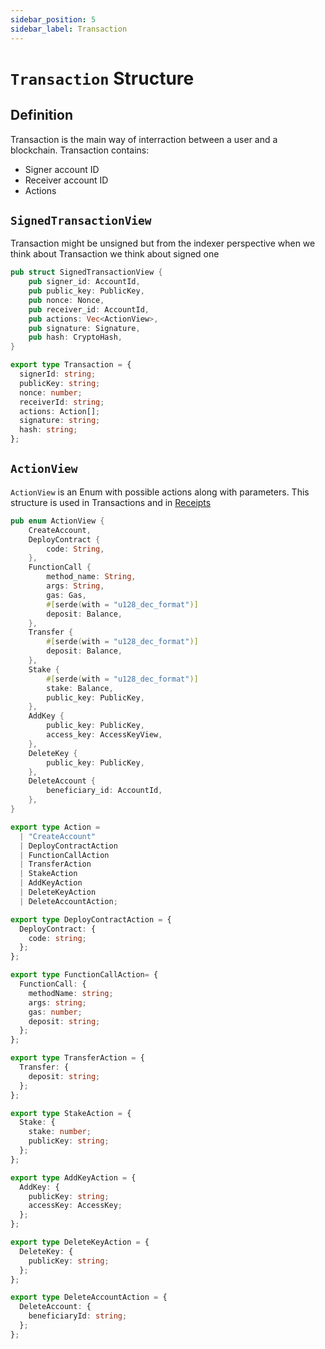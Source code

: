 ```yaml
---
sidebar_position: 5
sidebar_label: Transaction
---
```



# `Transaction` Structure

## Definition

Transaction is the main way of interraction between a user and a blockchain. Transaction contains:
- Signer account ID
- Receiver account ID
- Actions

## `SignedTransactionView`

Transaction might be unsigned but from the indexer perspective when we think about Transaction we think about signed one

<Tabs>
  <TabItem value="rust" label="Rust">

```rust links=1
pub struct SignedTransactionView {
    pub signer_id: AccountId,
    pub public_key: PublicKey,
    pub nonce: Nonce,
    pub receiver_id: AccountId,
    pub actions: Vec<ActionView>,
    pub signature: Signature,
    pub hash: CryptoHash,
}
```

  </TabItem>
  <TabItem value="typescript" label="TypeScript">

```ts links=1
export type Transaction = {
  signerId: string;
  publicKey: string;
  nonce: number;
  receiverId: string;
  actions: Action[];
  signature: string;
  hash: string;
};
```

  </TabItem>
</Tabs>


## `ActionView`

`ActionView` is an Enum with possible actions along with parameters. This structure is used in Transactions and in [Receipts](./receipt.mdx)

<Tabs>
  <TabItem value="rust" label="Rust">

```rust links=1
pub enum ActionView {
    CreateAccount,
    DeployContract {
        code: String,
    },
    FunctionCall {
        method_name: String,
        args: String,
        gas: Gas,
        #[serde(with = "u128_dec_format")]
        deposit: Balance,
    },
    Transfer {
        #[serde(with = "u128_dec_format")]
        deposit: Balance,
    },
    Stake {
        #[serde(with = "u128_dec_format")]
        stake: Balance,
        public_key: PublicKey,
    },
    AddKey {
        public_key: PublicKey,
        access_key: AccessKeyView,
    },
    DeleteKey {
        public_key: PublicKey,
    },
    DeleteAccount {
        beneficiary_id: AccountId,
    },
}
```

  </TabItem>
  <TabItem value="typescript" label="TypeScript">

```ts links=1
export type Action =
  | "CreateAccount"
  | DeployContractAction
  | FunctionCallAction
  | TransferAction
  | StakeAction
  | AddKeyAction
  | DeleteKeyAction
  | DeleteAccountAction;

export type DeployContractAction = {
  DeployContract: {
    code: string;
  };
};

export type FunctionCallAction= {
  FunctionCall: {
    methodName: string;
    args: string;
    gas: number;
    deposit: string;
  };
};

export type TransferAction = {
  Transfer: {
    deposit: string;
  };
};

export type StakeAction = {
  Stake: {
    stake: number;
    publicKey: string;
  };
};

export type AddKeyAction = {
  AddKey: {
    publicKey: string;
    accessKey: AccessKey;
  };
};

export type DeleteKeyAction = {
  DeleteKey: {
    publicKey: string;
  };
};

export type DeleteAccountAction = {
  DeleteAccount: {
    beneficiaryId: string;
  };
};
```

  </TabItem>
</Tabs>
